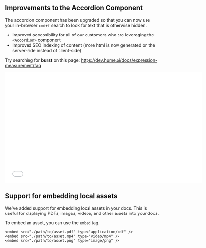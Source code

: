 ## Improvements to the Accordion Component

The accordion component has been upgraded so that you can now use your in-browser `cmd+f` search to look for text that is otherwise hidden.

- Improved accessibility for all of our customers who are leveraging the `<Accordion>` component
- Improved SEO indexing of content (more html is now generated on the server-side instead of client-side)

Try searching for **burst** on this page: https://dev.hume.ai/docs/expression-measurement/faq 

<embed src="../../../../fern/images/changelogs/docs/accordion.mp4" type="video/mp4" width="640px" height="360px" />


## Support for embedding local assets

We've added support for embedding local assets in your docs. This is useful for displaying PDFs, images, videos, and other assets into your docs.

To embed an asset, you can use the `embed` tag.

```mdx
<embed src="./path/to/asset.pdf" type="application/pdf" />
<embed src="./path/to/asset.mp4" type="video/mp4" />
<embed src="./path/to/asset.png" type="image/png" />
```
